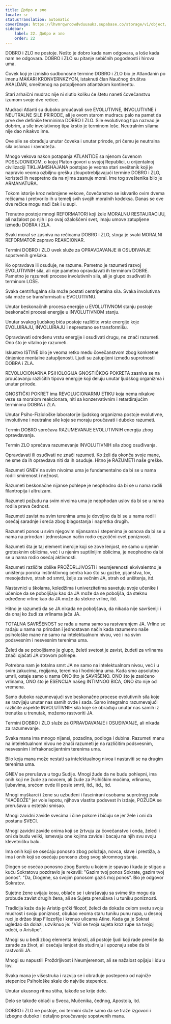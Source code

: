 ```yaml
---
title: Добро и зло
locale: sr
statusTranslation: automatic
coverImage: https://lhvmrqwrcowdvduuaukz.supabase.co/storage/v1/object/public/strapi-uploads/small_cover-educacion-fundamental.webp-2d51a7828a2b1309555be27f7e2a61a0.webp
sidebar:
    label: 22. Добро и зло
    order: 22
---
```

DOBRO i ZLO ne postoje. Nešto je dobro kada nam odgovara, a loše kada nam ne odgovara. DOBRO i ZLO su pitanje sebičnih pogodnosti i hirova uma.

Čovek koji je izmislio sudbonosne termine DOBRO i ZLO bio je Atlanđanin po imenu MAKARI KRONVERNKZYON, istaknuti član Naučnog društva AKALDAN, smeštenog na potopljenom atlantskom kontinentu.

Stari arhaični mudrac nije ni slutio koliku će štetu naneti čovečanstvu izumom svoje dve rečice.

Mudraci Atlanti su duboko proučavali sve EVOLUTIVNE, INVOLUTIVNE i NEUTRALNE SILE PRIRODE, ali je ovom starom mudracu palo na pamet da prve dve definiše terminima DOBRO I ZLO. Sile evolutivnog tipa nazvao je dobrim, a sile involutivnog tipa krstio je terminom loše. Neutralnim silama nije dao nikakvo ime.

Ove sile se obrađuju unutar čoveka i unutar prirode, pri čemu je neutralna sila oslonac i ravnoteža.

Mnogo vekova nakon potapanja ATLANTIDE sa njenom čuvenom POSEJDONIDOM, o kojoj Platon govori u svojoj Republici, u orijentalnoj civilizaciji TIKLJAMISHAJANA postojao je veoma stari sveštenik koji je napravio veoma ozbiljnu grešku zloupotrebljavajući termine DOBRO i ZLO, koristeći ih nespretno da na njima zasnuje moral. Ime tog sveštenika bilo je ARMANATURA.

Tokom istorije kroz nebrojene vekove, čovečanstvo se iskvarilo ovim dvema rečicama i pretvorilo ih u temelj svih svojih moralnih kodeksa. Danas se ove dve rečice mogu naći čak i u supi.

Trenutno postoje mnogi REFORMATORI koji žele MORALNU RESTAURACIJU, ali nažalost po njih i po ovaj ožalošćeni svet, imaju umove zatupljene između DOBRA i ZLA.

Svaki moral se zasniva na rečicama DOBRO i ZLO, stoga je svaki MORALNI REFORMATOR zapravo REAKCIONAR.

Termini DOBRO i ZLO uvek služe za OPRAVDAVANJE ili OSUĐIVANJE sopstvenih grešaka.

Ko opravdava ili osuđuje, ne razume. Pametno je razumeti razvoj EVOLUTIVNIH sila, ali nije pametno opravdavati ih terminom DOBRE. Pametno je razumeti procese involutivnih sila, ali je glupo osuđivati ih terminom LOŠE.

Svaka centrifugalna sila može postati centripetalna sila. Svaka involutivna sila može se transformisati u EVOLUTIVNU.

Unutar beskonačnih procesa energije u EVOLUTIVNOM stanju postoje beskonačni procesi energije u INVOLUTIVNOM stanju.

Unutar svakog ljudskog bića postoje različite vrste energije koje EVOLUIRAJU, INVOLUIRAJU i neprestano se transformišu.

Opravdavati određenu vrstu energije i osuđivati drugu, ne znači razumeti. Ono što je vitalno je razumeti.

Iskustvo ISTINE bilo je veoma retko među čovečanstvom zbog konkretne činjenice mentalne zatupljenosti. Ljudi su zatupljeni između suprotnosti DOBRA i ZLA.

REVOLUCIONARNA PSIHOLOGIJA GNOSTIČKOG POKRETA zasniva se na proučavanju različitih tipova energije koji deluju unutar ljudskog organizma i unutar prirode.

GNOSTIČKI POKRET ima REVOLUCIONARNU ETIKU koja nema nikakve veze sa moralom reakcionara, niti sa konzervativnim i retardirajućim terminima DOBRA i ZLA.

Unutar Psiho-Fiziološke laboratorije ljudskog organizma postoje evolutivne, involutivne i neutralne sile koje se moraju proučavati i duboko razumeti.

Termin DOBRO sprečava RAZUMEVANJE EVOLUTIVNIH energija zbog opravdavanja.

Termin ZLO sprečava razumevanje INVOLUTIVNIH sila zbog osuđivanja.

Opravdavati ili osuđivati ne znači razumeti. Ko želi da okonča svoje mane, ne sme da ih opravdava niti da ih osuđuje. Hitno je RAZUMETI naše greške.

Razumeti GNEV na svim nivoima uma je fundamentalno da bi se u nama rodili smirenost i nežnost.

Razumeti beskonačne nijanse pohlepe je neophodno da bi se u nama rodili filantropija i altruizam.

Razumeti požudu na svim nivoima uma je neophodan uslov da bi se u nama rodila prava čednost.

Razumeti zavist na svim terenima uma je dovoljno da bi se u nama rodili osećaj saradnje i sreća zbog blagostanja i napretka drugih.

Razumeti ponos u svim njegovim nijansama i stepenima je osnova da bi se u nama na prirodan i jednostavan način rodio egzotični cvet poniznosti.

Razumeti šta je taj element inercije koji se zove lenjost, ne samo u njenim grotesknim oblicima, već i u njenim suptilnijim oblicima, je neophodno da bi se u nama rodio osećaj aktivnosti.

Razumeti različite oblike PROŽDRLJIVOSTI i neumjerenosti ekvivalentno je uništenju poroka instinktivnog centra kao što su gozbe, pijanstva, lov, mesojedstvo, strah od smrti, želje za večnim JA, strah od uništenja, itd.

Nastavnici u školama, koledžima i univerzitetima savetuju svoje učenike i učenice da se poboljšaju kao da JA može da se poboljša, da steknu određene vrline kao da JA može da stekne vrline, itd.

Hitno je razumeti da se JA nikada ne poboljšava, da nikada nije savršeniji i da onaj ko žudi za vrlinama jača JA.

TOTALNA SAVRŠENOST se rađa u nama samo sa rastvaranjem JA. Vrline se rađaju u nama na prirodan i jednostavan način kada razumemo naše psihološke mane ne samo na intelektualnom nivou, već i na svim podsvesnim i nesvesnim terenima uma.

Želeti da se poboljšamo je glupo, želeti svetost je zavist, žudeti za vrlinama znači ojačati JA otrovom pohlepe.

Potrebna nam je totalna smrt JA ne samo na intelektualnom nivou, već i u svim zakucima, regijama, terenima i hodnicima uma. Kada smo apsolutno umrli, ostaje samo u nama ONO što je SAVRŠENO. ONO što je zasićeno vrlinama, ONO što je ESENCIJA našeg INTIMNOG BIĆA, ONO što nije od vremena.

Samo duboko razumevajući sve beskonačne procese evolutivnih sila koje se razvijaju unutar nas samih ovde i sada. Samo integralno razumevajući različite aspekte INVOLUTIVNIH sila koje se obrađuju unutar nas samih iz trenutka u trenutak, možemo rastvoriti JA.

Termini DOBRO i ZLO služe za OPRAVDAVANJE i OSUĐIVANJE, ali nikada za razumevanje.

Svaka mana ima mnogo nijansi, pozadina, podloga i dubina. Razumeti manu na intelektualnom nivou ne znači razumeti je na različitim podsvesnim, nesvesnim i infrakonscijentnim terenima uma.

Bilo koja mana može nestati sa intelektualnog nivoa i nastaviti se na drugim terenima uma.

GNEV se prerušava u togu Sudije. Mnogi žude da ne budu pohlepni, ima onih koji ne žude za novcem, ali žude za Psihičkim moćima, vrlinama, ljubavima, srećom ovde ili posle smrti, itd., itd., itd.

Mnogi muškarci i žene su uzbuđeni i fascinirani osobama suprotnog pola "KAOBOŽE" jer vole lepotu, njihova vlastita podsvest ih izdaje, POŽUDA se prerušava u estetski smisao.

Mnogi zavidni zavide svecima i čine pokore i bičuju se jer žele i oni da postanu SVECI.

Mnogi zavidni zavide onima koji se žrtvuju za čovečanstvo i onda, želeći i oni da budu veliki, ismevaju one kojima zavide i bacaju na njih svu svoju klevetničku balu.

Ima onih koji se osećaju ponosno zbog položaja, novca, slave i prestiža, a ima i onih koji se osećaju ponosno zbog svog skromnog stanja.

Diogen se osećao ponosno zbog Buretu u kojem je spavao i kada je stigao u kuću Sokratovu pozdravio je rekavši: "Gazim tvoj ponos Sokrate, gazim tvoj ponos". "Da, Diogene, sa svojim ponosom gaziš moj ponos". Bio je odgovor Sokratov.

Sujetne žene uvijaju kosu, oblače se i ukrašavaju sa svime što mogu da probude zavist drugih žena, ali se Sujeta prerušava i u tuniku poniznosti.

Tradicija kaže da je Aristip grčki filozof, želeći da dokaže celom svetu svoju mudrost i svoju poniznost, obukao veoma staru tuniku punu rupa, u desnoj ruci je držao štap Filozofije i krenuo ulicama Atine. Kada ga je Sokrat ugledao da dolazi, uzviknuo je: "Vidi se tvoja sujeta kroz rupe na tvojoj odeći, o Aristipe".

Mnogi su u bedi zbog elementa lenjosti, ali postoje ljudi koji rade previše da zarade za život, ali osećaju lenjost da studiraju i upoznaju sebe da bi rastvorili JA.

Mnogi su napustili Proždrljivost i Neumjerenost, ali se nažalost opijaju i idu u lov.

Svaka mana je višestruka i razvija se i obrađuje postepeno od najniže stepenice Psihološke skale do najviše stepenice.

Unutar ukusnog ritma stiha, takođe se krije delo.

Delo se takođe oblači u Sveca, Mučenika, čednog, Apostola, itd.

DOBRO i ZLO ne postoje, ovi termini služe samo da se traže izgovori i izbegne duboko i detaljno proučavanje sopstvenih mana.


